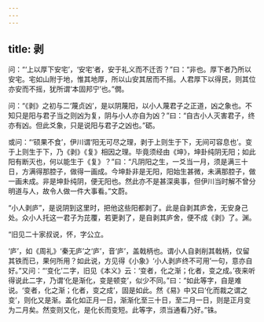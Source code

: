 ```yaml
---
---
---
```

title: 剥
---







问：“‘上以厚下安宅’，‘安宅’者，安于礼义而不迁否？”曰：“非也。厚下者乃所以安宅。宅如山附于地，惟其地厚，所以山安其居而不摇。人君厚下以得民，则其位亦安而不摇，犹所谓‘本固邦宁’也。”僩。

问：“《剥》之初与二‘蔑贞凶’，是以阴蔑阳，以小人蔑君子之正道，凶之象也。不知只是阳与君子当之则凶为复，阴与小人亦自为凶？”曰：“自古小人灭害君子，终亦有凶。但此爻象，只是说阳与君子之凶也。”砺。

或问：“‘硕果不食’，伊川谓‘阳无可尽之理，剥于上则生于下，无间可容息也’。变于上则生于下，乃《剥》《复》相因之理。毕竟须经由《坤》，坤卦纯阴无阳；如此阳有断灭也，何以能生于《复》？”曰：“凡阴阳之生，一爻当一月，须是满三十日，方满得那腔子，做得一画成。今坤卦非是无阳，阳始生甚微，未满那腔子，做一画未成。非是坤卦纯阴，便无阳也。然此亦不是甚深奥事，但伊川当时解不曾分明道与人，故令人做一件大事看。”文蔚。

“小人剥庐”，是说阴到这里时，把他这些阳都剥了。此是自剥其庐舍，无安身己处。众小人托这一君子为芘覆，若更剥了，是自剥其庐舍，便不成《剥》了。渊。

“旧见二十家叔说，怀，字公立。

‘庐’，如《周礼》‘秦无庐’之‘庐’，音‘庐’，盖戟柄也。谓小人自剥削其戟柄，仅留其铁而已，果何所用？如此说，方见得《小象》‘小人剥庐终不可用’一句，意亦自好。”又问：“‘变化’二字，旧见《本义》云：‘变者，化之渐；化者，变之成。’夜来听得说此二字，乃谓‘化是渐化，变是顿变’，似少不同。”曰：“如此等字，自是难说。‘变者，化之渐；化者，变之成’，固是如此。然《易》中又曰‘化而裁之谓之变’，则化又是渐。盖化如正月一日，渐渐化至三十日，至二月一日，则是正月变为二月矣。然变则又化，是化长而变短。此等字，须当通看乃好。”铢。